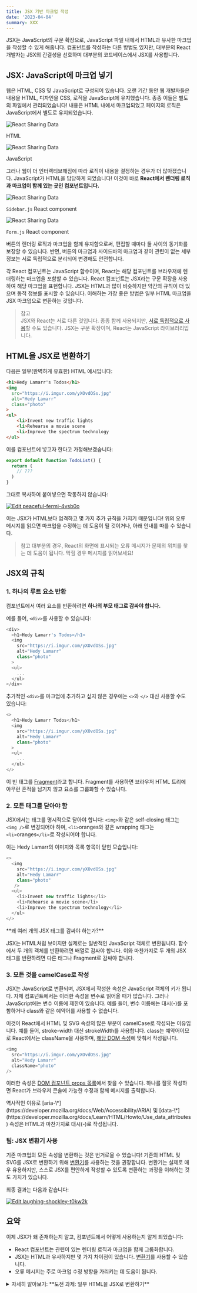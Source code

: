 ```yaml
---
title: JSX 기반 마크업 작성
date: '2023-04-04'
summary: XXX
---
```

<TOCInline toc={props.toc} asDisclosure />


JSX는 JavaScript의 구문 확장으로, JavaScript 파일 내에서 HTML과 유사한 마크업을 작성할 수 있게 해줍니다. 컴포넌트를 작성하는 다른 방법도 있지만, 대부분의 React 개발자는 JSX의 간결성을 선호하며 대부분의 코드베이스에서 JSX를 사용합니다.


## JSX: JavaScript에 마크업 넣기

웹은 HTML, CSS 및 JavaScript로 구성되어 있습니다. 오랜 기간 동안 웹 개발자들은 내용을 HTML, 디자인을 CSS, 로직을 JavaScript에 유지했습니다. 종종 이들은 별도의 파일에서 관리되었습니다! 내용은 HTML 내에서 마크업되었고 페이지의 로직은 JavaScript에서 별도로 유지되었습니다.  

<div className="grid grid-cols-1 sm:grid-cols-2 gap-4">
  <div>
    <img src="https://react.dev/_next/image?url=%2Fimages%2Fdocs%2Fdiagrams%2Fwriting_jsx_html.png&w=384&q=75" alt="React Sharing Data" style={{ width: 320, height: 'auto' }} />
    <p style={{ margin: 0, textAlign: 'center' }}>HTML</p>
  </div>
  <div>
    <img src="https://react.dev/_next/image?url=%2Fimages%2Fdocs%2Fdiagrams%2Fwriting_jsx_js.png&w=384&q=75" alt="React Sharing Data" style={{ width: 320, height: 'auto' }} />
    <p style={{ margin: 0, textAlign: 'center' }}>JavaScript</p>
  </div>
</div>


그러나 웹이 더 인터랙티브해짐에 따라 로직이 내용을 결정하는 경우가 더 많아졌습니다. JavaScript가 HTML을 담당하게 되었습니다! 이것이 바로 **React에서 렌더링 로직과 마크업이 함께 있는 곳인 컴포넌트입니다.**  
<div className="grid grid-cols-1 sm:grid-cols-2 gap-4">
  <div>
    <img src="https://react.dev/_next/image?url=%2Fimages%2Fdocs%2Fdiagrams%2Fwriting_jsx_sidebar.png&w=384&q=75" alt="React Sharing Data" style={{ width: 320, height: 'auto' }} />
    <p style={{ margin: 0, textAlign: 'center' }}><code>Sidebar.js</code> React component</p>
  </div>
  <div>
    <img src="https://react.dev/_next/image?url=%2Fimages%2Fdocs%2Fdiagrams%2Fwriting_jsx_form.png&w=384&q=75" alt="React Sharing Data" style={{ width: 320, height: 'auto' }} />
    <p style={{ margin: 0, textAlign: 'center' }}><code>Form.js</code> React component</p>
  </div>
</div>




버튼의 렌더링 로직과 마크업을 함께 유지함으로써, 편집할 때마다 둘 사이의 동기화를 보장할 수 있습니다. 반면, 버튼의 마크업과 사이드바의 마크업과 같이 관련이 없는 세부 정보는 서로 독립적으로 분리되어 변경해도 안전합니다.

각 React 컴포넌트는 JavaScript 함수이며, React는 해당 컴포넌트를 브라우저에 렌더링하는 마크업을 포함할 수 있습니다. React 컴포넌트는 JSX라는 구문 확장을 사용하여 해당 마크업을 표현합니다. JSX는 HTML과 많이 비슷하지만 약간의 규칙이 더 있으며 동적 정보를 표시할 수 있습니다. 이해하는 가장 좋은 방법은 일부 HTML 마크업을 JSX 마크업으로 변환하는 것입니다.

> 참고  
JSX와 React는 서로 다른 것입니다. 종종 함께 사용되지만, [서로 독립적으로 사용](https://reactjs.org/blog/2020/09/22/introducing-the-new-jsx-transform.html#whats-a-jsx-transform)할 수도 있습니다. JSX는 구문 확장이며, React는 JavaScript 라이브러리입니다.

## HTML을 JSX로 변환하기

다음은 일부(완벽하게 유효한) HTML 예시입니다:

```html showLineNumbers
<h1>Hedy Lamarr's Todos</h1>
<img 
  src="https://i.imgur.com/yXOvdOSs.jpg" 
  alt="Hedy Lamarr" 
  class="photo"
>
<ul>
    <li>Invent new traffic lights
    <li>Rehearse a movie scene
    <li>Improve the spectrum technology
</ul>
```

이를 컴포넌트에 넣고자 한다고 가정해보겠습니다:

```jsx showLineNumbers
export default function TodoList() {
  return (
    // ???
  )
}
```

그대로 복사하여 붙여넣으면 작동하지 않습니다:

[![Edit peaceful-fermi-4vsb0o](https://codesandbox.io/static/img/play-codesandbox.svg)](https://codesandbox.io/s/peaceful-fermi-4vsb0o?autoresize=1&fontsize=14&hidenavigation=1&theme=dark)

이는 JSX가 HTML보다 엄격하고 몇 가지 추가 규칙을 가지기 때문입니다! 위의 오류 메시지를 읽으면 마크업을 수정하는 데 도움이 될 것이거나, 아래 안내를 따를 수 있습니다.

> 참고
> 대부분의 경우, React의 화면에 표시되는 오류 메시지가 문제의 위치를 찾는 데 도움이 됩니다. 막힐 경우 메시지를 읽어보세요!




## JSX의 규칙

### 1\. 하나의 루트 요소 반환

컴포넌트에서 여러 요소를 반환하려면 **하나의 부모 태그로 감싸야 합니다.**

예를 들어, `<div>`를 사용할 수 있습니다:

```javascript showLineNumbers
<div>
  <h1>Hedy Lamarr's Todos</h1>
  <img 
    src="https://i.imgur.com/yXOvdOSs.jpg" 
    alt="Hedy Lamarr" 
    class="photo"
  >
  <ul>
    ...
  </ul>
</div>
```

추가적인 `<div>`를 마크업에 추가하고 싶지 않은 경우에는 `<>`와 `</>` 대신 사용할 수도 있습니다:

```javascript showLineNumbers
<>
  <h1>Hedy Lamarr Todos</h1>
  <img 
    src="https://i.imgur.com/yXOvdOSs.jpg" 
    alt="Hedy Lamarr" 
    class="photo"
  >
  <ul>
    ...
  </ul>
</>
```

이 빈 태그를 [Fragment](https://react.dev/reference/react/Fragment)라고 합니다. Fragment를 사용하면 브라우저 HTML 트리에 아무런 흔적을 남기지 않고 요소를 그룹화할 수 있습니다.

### 2\. 모든 태그를 닫아야 함

JSX에서는 태그를 명시적으로 닫아야 합니다: `<img>`와 같은 self-closing 태그는 `<img />`로 변경되어야 하며, `<li>`oranges와 같은 wrapping 태그는 `<li>`oranges`</li>`로 작성되어야 합니다.

이는 Hedy Lamarr의 이미지와 목록 항목이 닫힌 모습입니다:

```javascript showLineNumbers
<>
  <img 
    src="https://i.imgur.com/yXOvdOSs.jpg" 
    alt="Hedy Lamarr" 
    class="photo"
   />
  <ul>
    <li>Invent new traffic lights</li>
    <li>Rehearse a movie scene</li>
    <li>Improve the spectrum technology</li>
  </ul>
</>
```


<Callout type="warning">
**왜 여러 개의 JSX 태그를 감싸야 하는가?**

JSX는 HTML처럼 보이지만 실제로는 일반적인 JavaScript 객체로 변환됩니다. 함수에서 두 개의 객체를 반환하려면 배열로 감싸야 합니다. 이와 마찬가지로 두 개의 JSX 태그를 반환하려면 다른 태그나 Fragment로 감싸야 합니다.
</Callout>

### 3\. 모든 것을 camelCase로 작성

JSX는 JavaScript로 변환되며, JSX에서 작성한 속성은 JavaScript 객체의 키가 됩니다. 자체 컴포넌트에서는 이러한 속성을 변수로 읽어올 때가 많습니다. 그러나 JavaScript에는 변수 이름에 제한이 있습니다. 예를 들어, 변수 이름에는 대시(-)를 포함하거나 class와 같은 예약어를 사용할 수 없습니다.

이것이 React에서 HTML 및 SVG 속성의 많은 부분이 camelCase로 작성되는 이유입니다. 예를 들어, stroke-width 대신 strokeWidth를 사용합니다. class는 예약어이므로 React에서는 className을 사용하며, [해당 DOM 속성](https://developer.mozilla.org/en-US/docs/Web/API/Element/className)에 맞춰서 작성됩니다.

```javascript showLineNumbers
<img 
  src="https://i.imgur.com/yXOvdOSs.jpg" 
  alt="Hedy Lamarr" 
  className="photo"
/>
```

이러한 속성은 [DOM 컴포넌트 props 목록](https://react.dev/reference/react-dom/components/common)에서 찾을 수 있습니다. 하나를 잘못 작성하면 React가 브라우저 콘솔에 가능한 수정과 함께 메시지를 출력합니다.

<Callout type="warning">
역사적인 이유로 [aria-\*](https://developer.mozilla.org/docs/Web/Accessibility/ARIA) 및 [data-\*](https://developer.mozilla.org/docs/Learn/HTML/Howto/Use_data_attributes) 속성은 HTML과 마찬가지로 대시(-)로 작성됩니다.
</Callout>

### 팁: JSX 변환기 사용

기존 마크업의 모든 속성을 변환하는 것은 번거로울 수 있습니다! 기존의 HTML 및 SVG를 JSX로 변환하기 위해 [변환기](https://transform.tools/html-to-jsx)를 사용하는 것을 권장합니다. 변환기는 실제로 매우 유용하지만, 스스로 JSX를 편안하게 작성할 수 있도록 변환하는 과정을 이해하는 것도 가치가 있습니다.

최종 결과는 다음과 같습니다:

[![Edit laughing-shockley-t0kw2k](https://codesandbox.io/static/img/play-codesandbox.svg)](https://codesandbox.io/s/laughing-shockley-t0kw2k?autoresize=1&fontsize=14&hidenavigation=1&theme=dark)

## 요약

이제 JSX가 왜 존재하는지 알고, 컴포넌트에서 어떻게 사용하는지 알게 되었습니다:

- React 컴포넌트는 관련이 있는 렌더링 로직과 마크업을 함께 그룹화합니다.
- JSX는 HTML과 유사하지만 몇 가지 차이점이 있습니다. [변환기](https://transform.tools/html-to-jsx)를 사용할 수 있습니다.
- 오류 메시지는 주로 마크업 수정 방향을 가리키는 데 도움이 됩니다.

<details className="bg-gray-100 p-2 rounded-md">
  <summary>자세히 알아보기: **도전 과제: 일부 HTML을 JSX로 변환하기**</summary>

이 HTML은 컴포넌트에 붙여넣었지만 유효한 JSX가 아닙니다. 수정하세요:

[![Edit hungry-pascal-xff8yf](https://codesandbox.io/static/img/play-codesandbox.svg)](https://codesandbox.io/s/hungry-pascal-xff8yf?autoresize=1&fontsize=14&hidenavigation=1&theme=dark)

수동으로 하든 변환기를 사용하든 선택은 여러분입니다!

</details>